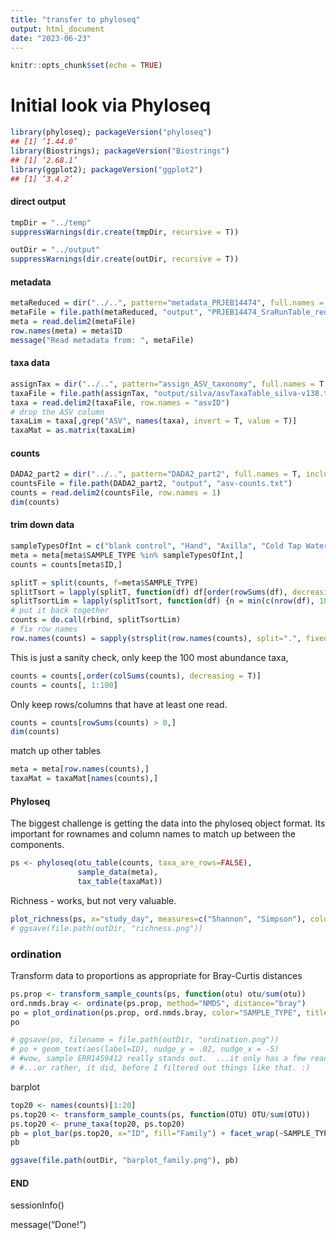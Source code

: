 ```yaml
---
title: "transfer to phyloseq"
output: html_document
date: "2023-06-23"
---
```


```r
knitr::opts_chunk$set(echo = TRUE)
```


# Initial look via Phyloseq

```r
library(phyloseq); packageVersion("phyloseq")
## [1] ‘1.44.0’
library(Biostrings); packageVersion("Biostrings")
## [1] ‘2.68.1’
library(ggplot2); packageVersion("ggplot2")
## [1] ‘3.4.2’
```


#### direct output ####

```r
tmpDir = "../temp"
suppressWarnings(dir.create(tmpDir, recursive = T))

outDir = "../output"
suppressWarnings(dir.create(outDir, recursive = T))
```

#### metadata ####

```r
metaReduced = dir("../..", pattern="metadata_PRJEB14474", full.names = T, include.dirs = T)
metaFile = file.path(metaReduced, "output", "PRJEB14474_SraRunTable_reduced.txt")
meta = read.delim2(metaFile)
row.names(meta) = meta$ID
message("Read metadata from: ", metaFile)
```

#### taxa data ####

```r
assignTax = dir("../..", pattern="assign_ASV_taxonomy", full.names = T, include.dirs = T)
taxaFile = file.path(assignTax, "output/silva/asvTaxaTable_silva-v138.txt")
taxa = read.delim2(taxaFile, row.names = "asvID")
# drop the ASV column
taxaLim = taxa[,grep("ASV", names(taxa), invert = T, value = T)]
taxaMat = as.matrix(taxaLim)
```

#### counts ####

```r
DADA2_part2 = dir("../..", pattern="DADA2_part2", full.names = T, include.dirs = T)
countsFile = file.path(DADA2_part2, "output", "asv-counts.txt")
counts = read.delim2(countsFile, row.names = 1)
dim(counts)
```

#### trim down data ####

```r
sampleTypesOfInt = c("blank control", "Hand", "Axilla", "Cold Tap Water", "Hot Tap Water", "Countertop")
meta = meta[meta$SAMPLE_TYPE %in% sampleTypesOfInt,]
counts = counts[meta$ID,]

splitT = split(counts, f=meta$SAMPLE_TYPE)
splitTsort = lapply(splitT, function(df) df[order(rowSums(df), decreasing = T),])
splitTsortLim = lapply(splitTsort, function(df) {n = min(c(nrow(df), 10)); df[1:n,] } )
# put it back together
counts = do.call(rbind, splitTsortLim)
# fix row names
row.names(counts) = sapply(strsplit(row.names(counts), split=".", fixed=T), "[[", 2)
```



This is just a sanity check, only keep the 100 most abundance taxa,
```r
counts = counts[,order(colSums(counts), decreasing = T)]
counts = counts[, 1:100]
```

Only keep rows/columns that have at least one read.
```r
counts = counts[rowSums(counts) > 0,]
dim(counts)
```


match up other tables
```r
meta = meta[row.names(counts),]
taxaMat = taxaMat[names(counts),]
```


#### Phyloseq ####

The biggest challenge is getting the data into the phyloseq object format. Its important for rownames and column names to match up between the components.
```r
ps <- phyloseq(otu_table(counts, taxa_are_rows=FALSE), 
               sample_data(meta), 
               tax_table(taxaMat))
```


Richness - works, but not very valuable.
```r
plot_richness(ps, x="study_day", measures=c("Shannon", "Simpson"), color="SAMPLE_TYPE") + facet_wrap("surcat")
# ggsave(file.path(outDir, "richness.png"))
```

### ordination

Transform data to proportions as appropriate for Bray-Curtis distances
```r
ps.prop <- transform_sample_counts(ps, function(otu) otu/sum(otu))
ord.nmds.bray <- ordinate(ps.prop, method="NMDS", distance="bray")
po = plot_ordination(ps.prop, ord.nmds.bray, color="SAMPLE_TYPE", title="Bray NMDS")
po
```

```r
# ggsave(po, filename = file.path(outDir, "ordination.png"))
# po + geom_text(aes(label=ID), nudge_y = .02, nudge_x = -5)
# #wow, sample ERR1459412 really stands out.  ...it only has a few reads.
# #...or rather, it did, before I filtered out things like that. :)
```

barplot
```r
top20 <- names(counts)[1:20]
ps.top20 <- transform_sample_counts(ps, function(OTU) OTU/sum(OTU))
ps.top20 <- prune_taxa(top20, ps.top20)
pb = plot_bar(ps.top20, x="ID", fill="Family") + facet_wrap(~SAMPLE_TYPE, scales="free_x")
pb

ggsave(file.path(outDir, "barplot_family.png"), pb)
```


#### END ####

sessionInfo()

message("Done!")
